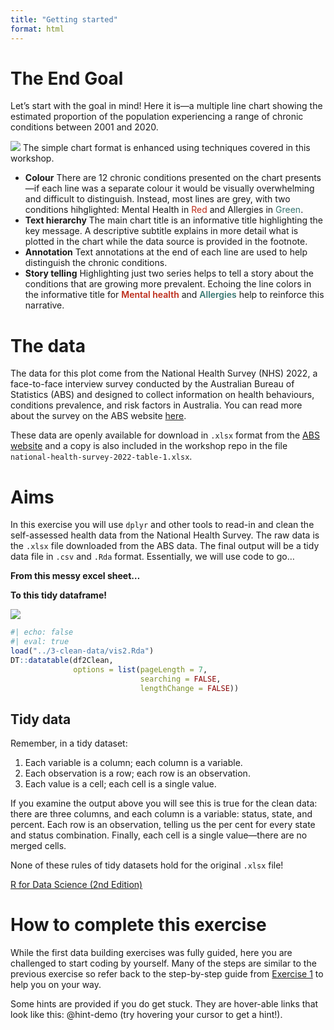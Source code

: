 ```yaml
---
title: "Getting started"
format: html
---
```


# The End Goal

Let's start with the goal in mind! Here it is---a multiple line chart showing the estimated proportion of the population experiencing a range of chronic conditions between 2001 and 2020.

![](../images/chronic-conditions-2001-2022.png)
The simple chart format is enhanced using techniques covered in this workshop.

* **Colour** There are 12 chronic conditions presented on the chart presents---if each line was a separate colour it would be visually overwhelming and difficult to distinguish. Instead, most lines are grey, with two conditions hihglighted: Mental Health in <span style="color: #BC2C1A;">Red</span> and Allergies in <span style="color: #377771;">Green</span>.
* **Text hierarchy** The main chart title is an informative title highlighting the key message. A descriptive subtitle explains in more detail what is plotted in the chart while the data source is provided in the footnote. 
* **Annotation** Text annotations at the end of each line are used to help distinguish the chronic conditions. 
* **Story telling** Highlighting just two series helps to tell a story about the conditions that are growing more prevalent. Echoing the line colors in the informative title for <span style="color: #BC2C1A; font-weight: 600;">Mental health</span> and <span style="color: #377771; font-weight: 600;">Allergies</span> help to reinforce this narrative.

# The data

The data for this plot come from the National Health Survey (NHS) 2022, a face-to-face interview survey conducted by the Australian Bureau of Statistics (ABS) and designed to collect information on health behaviours, conditions prevalence, and risk factors in Australia. You can read more about the survey on the ABS website [here](https://www.abs.gov.au/statistics/health/health-conditions-and-risks/national-health-survey/latest-release).

These data are openly available for download in `.xlsx` format from the [ABS website](https://www.abs.gov.au/statistics/health/health-conditions-and-risks/national-health-survey/2022/NHSDC01.xlsx) and a copy is also included in the workshop repo in the file `national-health-survey-2022-table-1.xlsx`.    


# Aims

In this exercise you will use `dplyr` and other tools to read-in and clean the self-assessed health data from the National Health Survey. The raw data is the `.xlsx` file downloaded from the ABS data. The final output will be a tidy data file in `.csv` and `.Rda` format. Essentially, we will use code to go...


:::: {.column-page}

::: {layout-ncol=2}

**From this messy excel sheet...**

**To this tidy dataframe!** 

![](../images/figure2-raw-data-screenshot.png)

```r
#| echo: false
#| eval: true
load("../3-clean-data/vis2.Rda")
DT::datatable(df2Clean,
              options = list(pageLength = 7, 
                             searching = FALSE,
                             lengthChange = FALSE))
```

:::

:::: 

::: {.callout-tip}

## Tidy data 

Remember, in a tidy dataset:

1. Each variable is a column; each column is a variable.
1. Each observation is a row; each row is an observation.
1. Each value is a cell; each cell is a single value.

If you examine the output above you will see this is true for the clean data: there are three columns, and each column is a variable: status, state, and percent. Each row is an observation, telling us the per cent for every state and status combination. Finally, each cell is a single value---there are no merged cells. 

None of these rules of tidy datasets hold for the original `.xlsx` file!

[R for Data Science (2nd Edition)](https://r4ds.hadley.nz/data-tidy.html)

:::



# How to complete this exercise

While the first data building exercises was fully guided, here you are challenged to start coding by yourself. Many of the steps are similar to the previous exercise so refer back to the step-by-step guide from [Exercise 1](exercise1-2.html) to help you on your way. 

Some hints are provided if you do get stuck. They are hover-able links that look like this: @hint-demo (try hovering your cursor to get a hint!).

:::: {style="display: none;"}

::: {#hint-demo}

>There once was a coder who'd try,<br>
>To solve R code with a watchful eye.<br>
>But hints were their game,<br>
>(“Oh, learning’s so lame!”)<br>
>“Why think when the answers comply?”

:::

::::